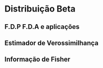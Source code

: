 # Distribuição Beta

## F.D.P F.D.A e aplicações

## Estimador de Verossimilhança

## Informação de Fisher

